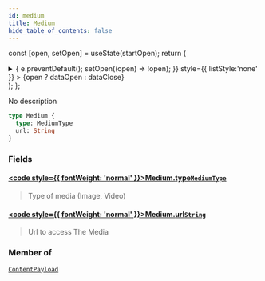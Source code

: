 ```yaml
---
id: medium
title: Medium
hide_table_of_contents: false
---
```






const [open, setOpen] = useState(startOpen);
return (
<details {...(open ? { open: true } : {})} className="details" style={{ border:'none', boxShadow:'none', background:'var(--ifm-background-color)' }}>
<summary
onClick={(e) => {
e.preventDefault();
setOpen((open) => !open);
}}
style={{ listStyle:'none' }} >
{open ? dataOpen : dataClose}
</summary>
{open && children}
</details>
);
};

No description

```graphql
type Medium {
  type: MediumType
  url: String
}
```

### Fields

#### [<code style={{ fontWeight: 'normal' }}>Medium.<b>type</b></code>](#)<Bullet />[`MediumType`](/api/enums/medium-type) <Badge class="badge badge--secondary" text="enum"/>

> Type of media (Image, Video)

#### [<code style={{ fontWeight: 'normal' }}>Medium.<b>url</b></code>](#)<Bullet />[`String`](/api/scalars/string) <Badge class="badge badge--secondary" text="scalar"/>

> Url to access The Media

### Member of

[`ContentPayload`](/api/objects/content-payload) <Badge class="badge badge--secondary" text="object"/>
